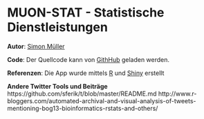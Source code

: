 MUON-STAT - Statistische Dienstleistungen
========================================================

**Autor**:
[Simon M&uuml;ller](http://muon-stat.com)


**Code**:
Der Quellcode kann von [GithHub](https://github.com/sipemu/ShinyTwitterExample) geladen werden.


**Referenzen**:
Die App wurde mittels [R](http://www.r-project.org/) und [Shiny](http://www.rstudio.com/shiny/) erstellt

**Andere Twitter Tools und Beiträge**
https://github.com/sferik/t/blob/master/README.md
http://www.r-bloggers.com/automated-archival-and-visual-analysis-of-tweets-mentioning-bog13-bioinformatics-rstats-and-others/